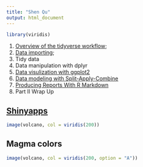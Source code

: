 ```yaml
---
title: "Shen Qu"
output: html_document
---
```


```r
library(viridis)
```

1. [Overview of the tidyverse workflow](https://cities.github.io/datascience2018/01-part1-overview.html);
2. [Data importing](https://cities.github.io/datascience2018/07-import.html);
3. Tidy data
4. Data manipulation with dplyr
5. [Data visulization with ggplot2](https://cities.github.io/datascience2018/10-visualize.html)
6. [Data modeling with Split-Apply-Combine](https://cities.github.io/datascience2018/11-split-apply-combine.html)
7. [Producing Reports With R Markdown](https://cities.github.io/datascience2018/05-rmarkdown.html)
8. Part II Wrap Up


## [Shinyapps](https://jjallaire.shinyapps.io/shiny-ggplot2-diamonds/)

```r
image(volcano, col = viridis(200))
```

## Magma colors

```r
image(volcano, col = viridis(200, option = "A"))
```
